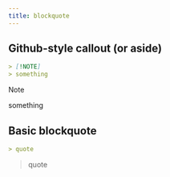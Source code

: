 ```yaml
---
title: blockquote
---
```


## Github-style callout (or aside)

```md
> [!NOTE]
> something
```

> [!NOTE]
> something

## Basic blockquote

```md
> quote
```

> quote

